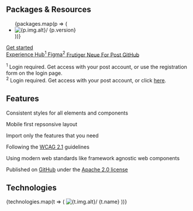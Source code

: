 
<Meta of={HomeStories} />

<div className="mt-huge text-center">
  <h2 className="h3">Packages &amp; Resources</h2>
  <ul className="mt-big tile-wrapper" role="list">
    {packages.map(p => (
      <li key={p.name}>
        <ti-le title={p.name} href={p.link.github.href} ariaLabel={p.link.github.ariaLabel}>
          <img src={p.img.src} alt={p.img.alt}/>
          <span>{p.version}</span>
        </ti-le>
      </li>
    ))}
  </ul>
  <div className="mt-regular mb-regular d-flex gap-mini flex-wrap justify-content-center">
    <div className="mt-big mb-regular w-100">
      <a className="btn btn-primary btn-lg" href="/?path=/docs/dfc70c3b-4726-406b-8a41-af5738c89d05--docs">Get started</a>
    </div>
    <a
      href="https://www.experience-hub.ch/document/2803"
      target="_blank"
      rel="noopener"
      className="btn btn-secondary"
    >
      <span>Experience Hub<sup>1</sup></span>
    </a>
    <a
      href="https://www.figma.com/files/1052961410179009444/project/45002065/Web"
      target="_blank"
      rel="noopener"
      className="btn btn-secondary"
    >
      <span>Figma<sup>2</sup></span>
    </a>
    <a
      href="https://fonts.post.ch/frutigerneueforpost/#/"
      target="_blank"
      rel="noopener"
      className="btn btn-secondary"
    >
      <span>Frutiger Neue For Post</span>
    </a>
    <a
      href="https://github.com/swisspost/design-system"
      target="_blank"
      rel="noopener"
      className="btn btn-secondary"
    >
      <span>GitHub</span>
    </a>
  </div>
  <p className="mb-0 fs-tiny lh-tiny"><sup>1</sup> Login required. Get access with your post account, or use the registration form on the login page.<br />
    <sup>2</sup> Login required. Get access with your post account, or click <a href="mailto:ux@post.ch?subject=I need access to Figma&body=Hello%2C%20I%20need%20access%20to%20Figma%20%0A%E2%80%A2%20%20Project%20name%3A%20%0A%E2%80%A2%20Project%20Owner%20at%20the%20Post%20Office%20%28email%29%3A%20%0A%E2%80%A2%20Project%20Start%20Date%3A%20%0A%E2%80%A2%20Email%20address%20to%20be%20authorized%3A%20">here</a>.</p>
</div>

<div className="mt-huge py-huge bg-light bg-fullwidth text-center">
  <h2 className="h3 mb-big">Features</h2>

  <div className="row g-0">
    <div className="col-md-4">
      <Feature icon="3194" title="Consistent">
        <p>Consistent styles for all elements and components</p>
      </Feature>
    </div>
    <div className="col-md-4">
      <Feature icon="2077" title="Responsive">
        <p>Mobile first repsonsive layout</p>
      </Feature>
    </div>
    <div className="col-md-4">
      <Feature icon="2097" title="Modular">
        <p>Import only the features that you need</p>
      </Feature>
    </div>
    <div className="col-md-4">
      <Feature icon="2136" title="Accessible">
        <p>Following the <a href="https://www.w3.org/TR/WCAG21/" target="_blank" rel="noopener">WCAG 2.1</a> guidelines</p>
      </Feature>
    </div>
    <div className="col-md-4">
      <Feature icon="2483" title="Modern">
        <p>Using modern web standards like framework agnostic web components</p>
      </Feature>
    </div>
    <div className="col-md-4">
      <Feature icon="2444" title="Open Source">
        <p>Published on <a href="https://github.com/swisspost/design-system" target="_blank" rel="noopener">GitHub</a> under the <a href="https://github.com/swisspost/design-system/blob/main/LICENSE" target="_blank" rel="noopener">Apache 2.0 license</a></p>
      </Feature>
    </div>
  </div>
</div>

<div className="mt-huge text-center">
  <h2 className="h3 mb-big">Technologies</h2>

  <div className="tile-wrapper">
    {technologies.map(t => (
      <ti-le href={t.href} key={t.name}>
        <img src={t.img.src} alt={t.img.alt}/>
        <span>{t.name}</span>
      </ti-le>
    ))}
  </div>
</div>
